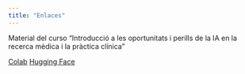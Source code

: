 ```yaml
---
title: "Enlaces"
---
```


Material del curso "Introducció a les oportunitats i perills de la IA en la recerca mèdica i la pràctica clínica"

[Colab](https://colab.research.google.com/drive/1Y1uWnLYlDgnPjJiFSd4FezhonMZkMeK-?usp=sharing)
[Hugging Face](https://huggingface.co/)
